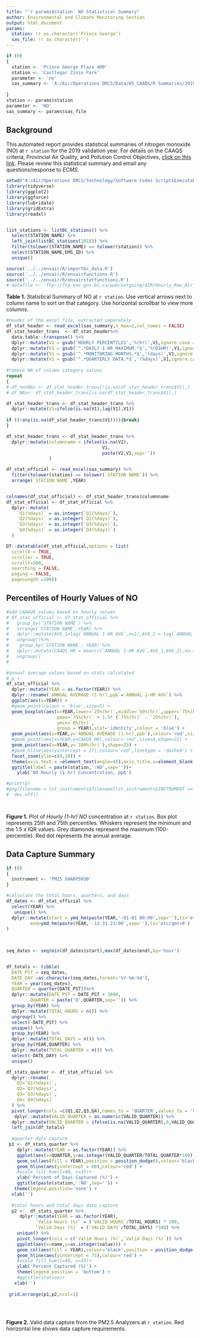 ```yaml
---
title: "`r params$station` NO Statistical Summary"
author: Environmental and Climate Monitoring Section
output: html_document
params:
  station: !r as.character('Prince George')
  sas_file: !r as.character('')
---
```


```r
if (0)
{
  station <- 'Prince George Plaza 400'
  station <- 'Castlegar Zinio Park'
  parameter <- 'no'
  sas_summary <- 'A:/Air/Operations ORCS/Data/05_CAAQS/R Summaries/2019_UNSUPPRESSED/Submitted_200228/2019_NO_UNSUPPRESSED.xlsx'
  
}
station <- params$station
parameter <- 'NO'
sas_summary <- params$sas_file

```

## Background

This automated report provides statistical summaries of nitrogen monoxide (NO) at `r station` for the 2019 validation year. For details on the CAAQS criteria, Provincial Air Quality, and Pollution Control Objectives, [click on this link](https://www2.gov.bc.ca/assets/gov/environment/air-land-water/air/reports-pub/prov_aqo_fact_sheet.pdf). 
Please review this statistical summary and email any questions/response to _ECMS_.

```r
setwd("A:/Air/Operations ORCS/Technology/Software Codes ScriptsExecutables/R_SCRIPTS/03_BCGovR/data_analysis_documents/Annual SAS Summaries")
library(tidyverse)
library(ggplot2)
library(ggforce)
library(lubridate)
library(gridExtra)
library(readxl)


list_stations <- listBC_stations() %>%
  select(STATION_NAME) %>%
  left_join(listBC_stations(2018)) %>%
  filter(tolower(STATION_NAME) == tolower(station)) %>%
  select(STATION_NAME,EMS_ID) %>%
  unique()

source('../../envair/R/importbc_data.R')
source('../../envair/R/envairfunctions.R')
source('../../envair/R/envairstatfunctions.R')
# datafile <- 'ftp://ftp.env.gov.bc.ca/pub/outgoing/AIR/Hourly_Raw_Air_Data/CaptureStatistics/aq_stats_unformatted.csv'

```

__Table 1.__ Statistical Summary of NO at `r station`. Use vertical arrows next to column name to sort on that category. Use horizontal scrollbar to view more columns.
```r

#header of the excel file, extracted separately
df_stat_header <- read_excel(sas_summary,n_max=2,col_names = FALSE) 
df_stat_header_trans  <- df_stat_header%>%
  data.table::transpose() %>%
  dplyr::mutate(V1 = gsub('HOURLY PERCENTILES','%(hr)',V1,ignore.case = TRUE)) %>%
  dplyr::mutate(V1 = gsub('^.*DAILY 1-HR MAXIMUM.*$','%(D1HM)',V1,ignore.case = TRUE)) %>%
  dplyr::mutate(V1 = gsub('^.*MONITORING MONTHS.*$','(days)',V1,ignore.case = TRUE)) %>%
  dplyr::mutate(V1 = gsub('^.*QUARTERLY DATA.*$','(%days)',V1,ignore.case = TRUE))
  
#remove NA of column category values
repeat 
{
# df_nonNAs <- df_stat_header_trans[!is.na(df_stat_header_trans$V1),]
# df_NAs<- df_stat_header_trans[is.na(df_stat_header_trans$V1),] 

df_stat_header_trans <- df_stat_header_trans %>%
  dplyr::mutate(V1=ifelse(is.na(V1),lag(V1),V1))
  
if ((!any(is.na(df_stat_header_trans$V1)))){break}
}

df_stat_header_trans <- df_stat_header_trans %>%
  dplyr::mutate(columnname = ifelse(is.na(V2),
                                    V1,
                                    paste(V2,V1,sep=''))
                )

df_stat_official <- read_excel(sas_summary) %>%
  filter(tolower(station) == tolower(`STATION NAME`)) %>%
  arrange(`STATION NAME`,YEAR)


colnames(df_stat_official) <- df_stat_header_trans$columnname
df_stat_official <- df_stat_official %>%
  dplyr::mutate(
    `Q1(%days)` = as.integer(`Q1(%days)`),
    `Q2(%days)` = as.integer(`Q2(%days)`),
    `Q3(%days)` = as.integer(`Q3(%days)`),
    `Q4(%days)` = as.integer(`Q4(%days)`)
  )

DT::datatable(df_stat_official,options = list(
  scrollX = TRUE,
  scroller = TRUE,
  scrollY=300,
  searching = FALSE,
  paging = FALSE,
  pageLength =100))

```


## Percentiles of Hourly Values of NO

```r


#add CAAAQS values based on hourly values
# df_stat_official <- df_stat_official %>% 
#   group_by(`STATION NAME`) %>%
#   arrange(`STATION NAME`,YEAR) %>%
#   dplyr::mutate(AVG_1=lag(`ANNUAL 1-HR AVG`,n=1),AVG_2 = lag(`ANNUAL 1-HR AVG`,n=2)) %>%
#   ungroup()%>%
#    group_by(`STATION NAME`, YEAR) %>%
#   dplyr::mutate(CAAQS_HR = mean(c(`ANNUAL 1-HR AVG`,AVG_1,AVG_2),na.rm = TRUE)) %>%
#   ungroup()
#  

#annual average values based on stats calculated
# p <- 
df_stat_official %>%
  dplyr::mutate(YEAR = as.factor(YEAR)) %>%
  dplyr::rename(`ANNUAL AVERAGE (1-hr),ppb`=`ANNUAL 1-HR AVG`) %>%
  ggplot(aes(x=YEAR)) +
  #geom_point(colour = 'blue',size=5) +
  geom_boxplot(aes(x=YEAR,lower=`25%(hr)`,middle=`50%(hr)`,upper=`75%(hr)`,
                   ymax=`75%(hr)` + 1.5* (`75%(hr)` - `25%(hr)`),
                   ymin=`0%(hr)`,
                   group = YEAR),stat='identity',colour = 'blue') +
  geom_point(aes(x=YEAR,y=`ANNUAL AVERAGE (1-hr),ppb`),colour='red',size=2) +
  #geom_point(aes(x=YEAR,y=CAAQS_HR),colour='red',size=4,shape=22) +
  geom_point(aes(x=YEAR,y=`100%(hr)`),shape=23) +
  #geom_hline(aes(yintercept = 17),colour='red',linetype = 'dashed') +
  facet_zoom(ylim=c(0,10)) +
  theme(axis.text.x =element_text(angle=45),axis.title.x=element_blank()) +
  ggtitle(label = paste(station,':NO',sep=''))+
    ylab('NO Hourly (1-hr) Concentration, ppb')

#print(p)  
#png(filename = lst_instruments$filename[lst_instruments$INSTRUMENT == instrument])
#  dev.off()




```

__Figure 1.__ Plot of _Hourly (1-hr) NO_ concentration at `r station`. Box plot represents 25th and 75th percentiles. Whiskers represent the minimum and the 1.5 x IQR values. Grey diamonds represent the maximum (100-percentile). Red dot represents the annual average. 

## Data Capture Summary

```r

if (0)
{
  instrument <- 'PM25 SHARP5030'
}

#calculate the total hours, quarters, and days
df_dates <- df_stat_official %>%
  select(YEAR) %>%
   unique() %>%
  dplyr::mutate(start = ymd_hm(paste(YEAR,'-01-01 00:00',sep=''),tz='etc/gmt+8'),
         end=ymd_hm(paste(YEAR,'-12-31 23:00',sep=''),tz='etc/gmt+8')
)

 
  
seq_dates <- seq(min(df_dates$start),max(df_dates$end),by='hour')


df_totals <- tibble(
  DATE_PST = seq_dates,
  DATE_DAY =as.character(seq_dates,format='%Y-%m-%d'),
  YEAR = year(seq_dates),
  QUARTER = quarter(DATE_PST))%>%
  dplyr::mutate(DATE_PST = DATE_PST + 3600,
         QUARTER = paste('Q',QUARTER,sep='')) %>%
  group_by(YEAR) %>%
  dplyr::mutate(TOTAL_HOURS = n()) %>%
  ungroup() %>%
  select(-DATE_PST) %>%
  unique() %>%
  group_by(YEAR) %>%
  dplyr::mutate(TOTAL_DAYS = n()) %>%
  group_by(YEAR,QUARTER) %>%
  dplyr::mutate(TOTAL_QUARTER = n()) %>%
  select(-DATE_DAY) %>%
  unique()

df_stats_quarter <- df_stat_official %>%
  dplyr::rename(
    Q1=`Q1(%days)`,
    Q2=`Q2(%days)`,
    Q3=`Q3(%days)`,
    Q4=`Q4(%days)`
  ) %>%
  pivot_longer(cols =c(Q1,Q2,Q3,Q4),names_to = 'QUARTER',values_to = 'VALID_QUARTER') %>%
   dplyr::mutate(VALID_QUARTER = as.numeric(VALID_QUARTER)) %>%
  dplyr::mutate(VALID_QUARTER = ifelse(is.na(VALID_QUARTER),0,VALID_QUARTER)) %>%
  left_join(df_totals)
  
  #quarter data capture
 p1 <- df_stats_quarter %>%
    dplyr::mutate(YEAR = as.factor(YEAR)) %>%
    ggplot(aes(x=QUARTER,y=as.integer(VALID_QUARTER/TOTAL_QUARTER*100))) +
    geom_col(aes(fill = YEAR),position = position_dodge(),colour='black') +
    geom_hline(aes(yintercept = 60),colour='red') +
    #scale_fill_hue(l=40, c=35)+
    ylab('Percent of Days Captured (%)') +
    ggtitle(paste(station,':NO',sep='')) +
   theme(legend.position='none') +
  xlab('')
  
  #total hours and total days data capture
  p2 <-  df_stats_quarter %>%
     dplyr::mutate(YEAR = as.factor(YEAR),
           `Valid Hours (%)` = (`VALID HOURS`/TOTAL_HOURS) * 100,
           `Valid Days (%)` = (`VALID DAYS`/TOTAL_DAYS) *100) %>%
    unique() %>%
    pivot_longer(cols = c(`Valid Hours (%)`,`Valid Days (%)`)) %>%
    ggplot(aes(x=name,y=as.integer(value))) +
    geom_col(aes(fill = YEAR),colour='black',position = position_dodge()) +
    geom_hline(aes(yintercept = 75),colour='red') +
    #scale_fill_hue(l=40, c=35)+
    ylab('Percent Captured (%)') +
    theme(legend.position = 'bottom') +
    #ggtitle(station)+
   xlab('')
  
 grid.arrange(p1,p2,ncol=1)
 
  
  


```

__Figure 2.__ Valid data capture from the PM2.5 Analyzers at `r station`. Red horizontal line shows data capture requirements.
